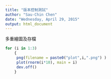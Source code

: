 ```yaml
---
title: "版本控制測試"
author: "Sau-Chin Chen"
date: "Wednesday, April 29, 2015"
output: html_document
---
```

多重繪圖及存檔
```r
for (i in 1:3)
    { 
     png(filename = paste0("plot",i,".png") )
     plot(rnorm(i*10), main = i)
     dev.off()
    }
```
